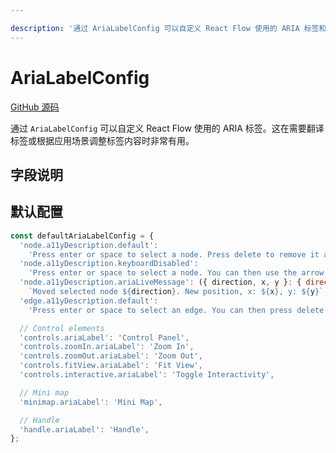 ```yaml
---

description: '通过 AriaLabelConfig 可以自定义 React Flow 使用的 ARIA 标签和描述。'
---
```


# AriaLabelConfig

[GitHub 源码](https://github.com/xyflow/xyflow/blob/main/packages/system/src/constants.ts/)

通过 `AriaLabelConfig` 可以自定义 React Flow 使用的 ARIA 标签。这在需要翻译标签或根据应用场景调整标签内容时非常有用。

## 字段说明

<APIDocs typeName="AriaLabelConfig" packageName="react" />

## 默认配置

```js
const defaultAriaLabelConfig = {
  'node.a11yDescription.default':
    'Press enter or space to select a node. Press delete to remove it and escape to cancel.',
  'node.a11yDescription.keyboardDisabled':
    'Press enter or space to select a node. You can then use the arrow keys to move the node around. Press delete to remove it and escape to cancel.',
  'node.a11yDescription.ariaLiveMessage': ({ direction, x, y }: { direction: string; x: number; y: number }) =>
    `Moved selected node ${direction}. New position, x: ${x}, y: ${y}`,
  'edge.a11yDescription.default':
    'Press enter or space to select an edge. You can then press delete to remove it or escape to cancel.',

  // Control elements
  'controls.ariaLabel': 'Control Panel',
  'controls.zoomIn.ariaLabel': 'Zoom In',
  'controls.zoomOut.ariaLabel': 'Zoom Out',
  'controls.fitView.ariaLabel': 'Fit View',
  'controls.interactive.ariaLabel': 'Toggle Interactivity',

  // Mini map
  'minimap.ariaLabel': 'Mini Map',

  // Handle
  'handle.ariaLabel': 'Handle',
};
```